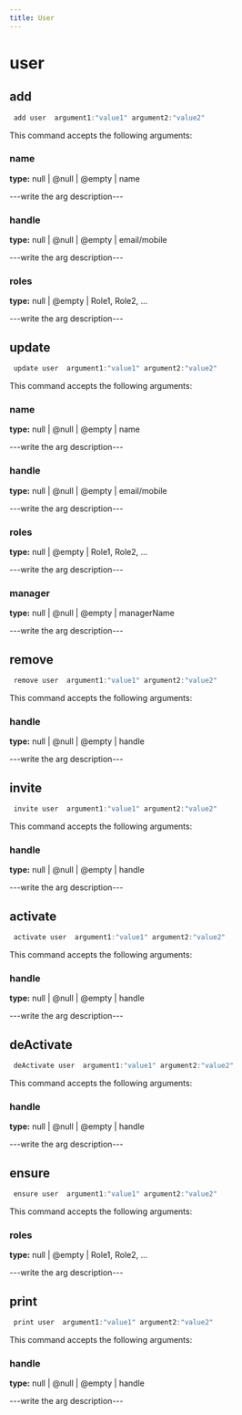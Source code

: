 ```yaml
---
title: User
---
```


# user

## add

```js filename="Terminal" copy
 add user  argument1:"value1" argument2:"value2"
```

This command accepts the following arguments:

### name
**type:** null | @null | @empty | name

---write the arg description---

### handle
**type:** null | @null | @empty | email/mobile

---write the arg description---

### roles
**type:** null | @empty | Role1, Role2, ...

---write the arg description---


## update

```js filename="Terminal" copy
 update user  argument1:"value1" argument2:"value2"
```

This command accepts the following arguments:

### name
**type:** null | @null | @empty | name

---write the arg description---

### handle
**type:** null | @null | @empty | email/mobile

---write the arg description---

### roles
**type:** null | @empty | Role1, Role2, ...

---write the arg description---

### manager
**type:** null | @null | @empty | managerName

---write the arg description---


## remove

```js filename="Terminal" copy
 remove user  argument1:"value1" argument2:"value2"
```

This command accepts the following arguments:

### handle
**type:** null | @null | @empty | handle

---write the arg description---


## invite

```js filename="Terminal" copy
 invite user  argument1:"value1" argument2:"value2"
```

This command accepts the following arguments:

### handle
**type:** null | @null | @empty | handle

---write the arg description---


## activate

```js filename="Terminal" copy
 activate user  argument1:"value1" argument2:"value2"
```

This command accepts the following arguments:

### handle
**type:** null | @null | @empty | handle

---write the arg description---


## deActivate

```js filename="Terminal" copy
 deActivate user  argument1:"value1" argument2:"value2"
```

This command accepts the following arguments:

### handle
**type:** null | @null | @empty | handle

---write the arg description---


## ensure

```js filename="Terminal" copy
 ensure user  argument1:"value1" argument2:"value2"
```

This command accepts the following arguments:

### roles
**type:** null | @empty | Role1, Role2, ...

---write the arg description---


## print

```js filename="Terminal" copy
 print user  argument1:"value1" argument2:"value2"
```

This command accepts the following arguments:

### handle
**type:** null | @null | @empty | handle

---write the arg description---


